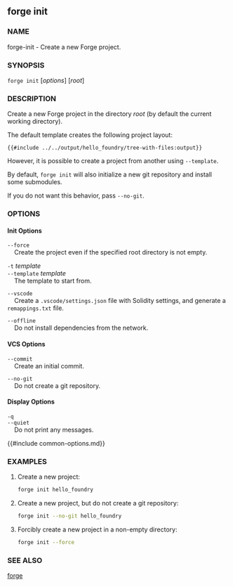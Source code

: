 ## forge init

### NAME

forge-init - Create a new Forge project.

### SYNOPSIS

``forge init`` [*options*] [*root*]

### DESCRIPTION

Create a new Forge project in the directory *root* (by default the current working directory).

The default template creates the following project layout:

```ignore
{{#include ../../output/hello_foundry/tree-with-files:output}}
```

However, it is possible to create a project from another using `--template`.

By default, `forge init` will also initialize a new git repository and install some submodules.

If you do not want this behavior, pass `--no-git`.

### OPTIONS

#### Init Options

`--force`  
&nbsp;&nbsp;&nbsp;&nbsp;Create the project even if the specified root directory is not empty.

`-t` *template*  
`--template` *template*  
&nbsp;&nbsp;&nbsp;&nbsp;The template to start from.

`--vscode`  
&nbsp;&nbsp;&nbsp;&nbsp;Create a `.vscode/settings.json` file with Solidity settings, and generate a `remappings.txt` file.

`--offline`  
&nbsp;&nbsp;&nbsp;&nbsp;Do not install dependencies from the network.

#### VCS Options

`--commit`  
&nbsp;&nbsp;&nbsp;&nbsp;Create an initial commit.

`--no-git`  
&nbsp;&nbsp;&nbsp;&nbsp;Do not create a git repository.

#### Display Options

`-q`  
`--quiet`  
&nbsp;&nbsp;&nbsp;&nbsp;Do not print any messages.

{{#include common-options.md}}

### EXAMPLES

1. Create a new project:
    ```sh
    forge init hello_foundry
    ```

2. Create a new project, but do not create a git repository:
    ```sh
    forge init --no-git hello_foundry
    ```

3. Forcibly create a new project in a non-empty directory:
    ```sh
    forge init --force 
    ```

### SEE ALSO

[forge](./forge.md)
